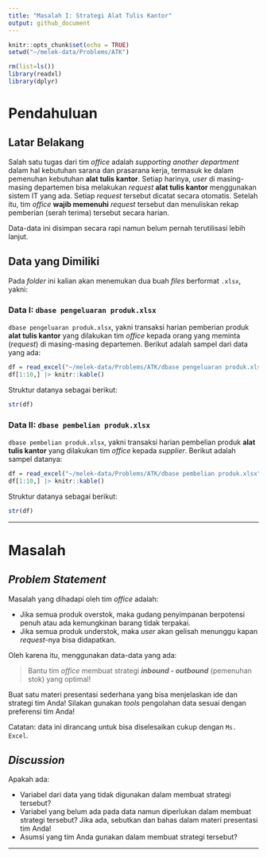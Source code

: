 ```yaml
---
title: "Masalah I: Strategi Alat Tulis Kantor"
output: github_document
---
```


```r
knitr::opts_chunk$set(echo = TRUE)
setwd("~/melek-data/Problems/ATK")

rm(list=ls())
library(readxl)
library(dplyr)
```

# Pendahuluan

## Latar Belakang

Salah satu tugas dari tim _office_ adalah _supporting another department_ dalam hal kebutuhan sarana dan prasarana kerja, termasuk ke dalam pemenuhan kebutuhan __alat tulis kantor__. Setiap harinya, _user_ di masing-masing departemen bisa melakukan _request_ __alat tulis kantor__ menggunakan sistem IT yang ada. Setiap _request_ tersebut dicatat secara otomatis. Setelah itu, tim _office_ __wajib memenuhi__ _request_ tersebut dan menuliskan rekap pemberian (serah terima) tersebut secara harian.

Data-data ini disimpan secara rapi namun belum pernah terutilisasi lebih lanjut.

## Data yang Dimiliki

Pada _folder_ ini kalian akan menemukan dua buah _files_ berformat `.xlsx`, yakni:

### __Data I__: `dbase pengeluaran produk.xlsx`

`dbase pengeluaran produk.xlsx`, yakni transaksi harian pemberian produk __alat tulis kantor__ yang dilakukan tim _office_ kepada orang yang meminta (_request_) di masing-masing departemen. Berikut adalah sampel dari data yang ada:

```r
df = read_excel("~/melek-data/Problems/ATK/dbase pengeluaran produk.xlsx")
df[1:10,] |> knitr::kable()
```

Struktur datanya sebagai berikut:

```r
str(df)
```

### __Data II__: `dbase pembelian produk.xlsx`

`dbase pembelian produk.xlsx`, yakni transaksi harian pembelian produk __alat tulis kantor__ yang dilakukan tim _office_ kepada _supplier_. Berikut adalah sampel datanya:

```r
df = read_excel("~/melek-data/Problems/ATK/dbase pembelian produk.xlsx")
df[1:10,] |> knitr::kable()
```

Struktur datanya sebagai berikut:

```r
str(df)
```

---

# Masalah

## _Problem Statement_

Masalah yang dihadapi oleh tim _office_ adalah:

- Jika semua produk overstok, maka gudang penyimpanan berpotensi penuh atau ada kemungkinan barang tidak terpakai.
- Jika semua produk understok, maka _user_ akan gelisah menunggu kapan _request_-nya bisa didapatkan.

Oleh karena itu, menggunakan data-data yang ada:

> Bantu tim _office_ membuat strategi ___inbound - outbound___ (pemenuhan stok) yang optimal! 

Buat satu materi presentasi sederhana yang bisa menjelaskan ide dan strategi tim Anda! Silakan gunakan _tools_ pengolahan data sesuai dengan preferensi tim Anda!

Catatan: data ini dirancang untuk bisa diselesaikan cukup dengan `Ms. Excel`.

## _Discussion_

Apakah ada:

- Variabel dari data yang tidak digunakan dalam membuat strategi tersebut?
- Variabel yang belum ada pada data namun diperlukan dalam membuat strategi tersebut? Jika ada, sebutkan dan bahas dalam materi presentasi tim Anda!
- Asumsi yang tim Anda gunakan dalam membuat strategi tersebut?

---